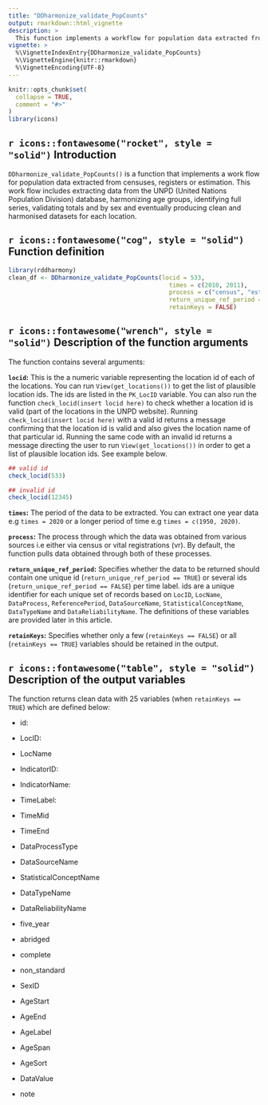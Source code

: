 ```yaml
---
title: "DDharmonize_validate_PopCounts"
output: rmarkdown::html_vignette
description: >
  This function implements a workflow for population data extracted from censuses, registers or estimation. This workflow includes extracting data from the UNPD database, harmonizing age groups, identifying full series, validating totals and by sex and eventually producing clean and harmonised datasets for each location. 
vignette: >
  %\VignetteIndexEntry{DDharmonize_validate_PopCounts}
  %\VignetteEngine{knitr::rmarkdown}
  %\VignetteEncoding{UTF-8}
---
```


```r
knitr::opts_chunk$set(
  collapse = TRUE,
  comment = "#>"
)
library(icons)
```



## `r icons::fontawesome("rocket", style = "solid")` Introduction

`DDharmonize_validate_PopCounts()` is a function that implements a work flow for population data extracted from censuses, registers or estimation. This work flow includes extracting data from the UNPD (United Nations Population Division) database, harmonizing age groups, identifying full series, validating totals and by sex and eventually producing clean and harmonised datasets for each location. 

## `r icons::fontawesome("cog", style = "solid")` Function definition

```r
library(rddharmony)
clean_df <- DDharmonize_validate_PopCounts(locid = 533,
                                             times = c(2010, 2011),
                                             process = c("census", "estimate", "register"),
                                             return_unique_ref_period = TRUE,
                                             retainKeys = FALSE)
```

## `r icons::fontawesome("wrench", style = "solid")` Description of the function arguments

The function contains several arguments:

**`locid`:** This is the a numeric variable representing the location id of each of the locations. You can run `View(get_locations())` to get the list of plausible location ids. The ids are listed in the `PK_LocID` variable. 
You can also run the function `check_locid(insert locid here)` to check whether a location id is valid (part of the locations in the UNPD website). Running `check_locid(insert locid here)` with a valid id returns a message confirming that the location id is valid and also gives the location name of that particular id. Running the same code with an invalid id returns a message directing the user to run `View(get_locations())` in order to get a list of plausible location ids. See example below.

```r
## valid id
check_locid(533)

## invalid id
check_locid(12345)
```


**`times`:** The period of the data to be extracted. You can extract one year data e.g `times = 2020` or a longer period of time e.g `times = c(1950, 2020)`.

**`process`:** The process through which the data was obtained from various sources i.e either via census or vital registrations (vr). By default, the function pulls data obtained through both of these processes.

**`return_unique_ref_period`:** Specifies whether the data to be returned should contain one unique id (`return_unique_ref_period == TRUE`) or several ids (`return_unique_ref_period == FALSE`) per time label. ids are a unique identifier for each unique set of records based on `LocID`, `LocName`, `DataProcess`, `ReferencePeriod`, `DataSourceName`, `StatisticalConceptName`, `DataTypeName` and `DataReliabilityName`. The definitions of these variables are provided later in this article.

**`retainKeys`:** Specifies whether only a few (`retainKeys == FALSE`) or all (`retainKeys == TRUE`) variables should be retained in the output.

## `r icons::fontawesome("table", style = "solid")` Description of the output variables

The function returns clean data with 25 variables (when `retainKeys == TRUE`) which are defined below:

+ id:

+ LocID:

+ LocName

+ IndicatorID: 

+ IndicatorName: 

+ TimeLabel: 

+ TimeMid

+ TimeEnd

+ DataProcessType

+ DataSourceName

+ StatisticalConceptName 

+ DataTypeName  

+ DataReliabilityName

+ five_year            

+ abridged      

+ complete      

+ non_standard   

+ SexID         

+ AgeStart       

+ AgeEnd 

+ AgeLabel   

+ AgeSpan 

+ AgeSort 

+ DataValue    

+ note                  


